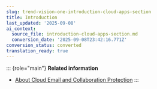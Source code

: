 ```yaml
---
slug: trend-vision-one-introduction-cloud-apps-section
title: Introduction
last_updated: '2025-09-08'
ai_context:
  source_file: introduction-cloud-apps-section.md
  conversion_date: '2025-09-08T23:42:16.771Z'
conversion_status: converted
translation_ready: true
---
```


::: {role="main"}
**Related information**

- [About Cloud Email and Collaboration Protection](cemp-intro.mdx)
:::

